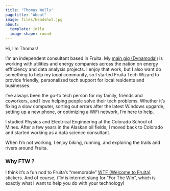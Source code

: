 ```yaml
---
title: "Thomas Wells"
pagetitle: "About"
image: files/headshot.jpg
about: 
  template: jolla
  image-shape: round
---
```


Hi, I'm Thomas! 

I'm an independent consultant based in Fruita. My [main gig (Dynamodal)](https://dynamodal.com/) is working with utilities and energy companies across the nation on energy effficiency and data analysis projects. I enjoy that work, but I also want do something to help my *local* community, so I started Fruita Tech Wizard to provide friendly, personalized tech support for local residents and businesses.

I've always been the go-to tech person for my family, friends and coworkers, and I love helping people solve their tech problems. Whether it's fixing a slow computer, sorting out errors after the latest Windows upgarde, setting up a new phone, or optimizing a WiFi network, I'm here to help.

I studied Physics and Electrical Engineering at the Colorado School of Mines. After a few years in the Alaskan oil fields, I moved back to Colorado and started working as a data science consultant. 

When I'm not working, I enjoy biking, running, and exploring the trails and rivers around Fruita. 

### Why FTW ?

I think it's a fun nod to Fruita's "memorable" [WTF (Welcome to Fruita)](https://fruita.com/wtf-welcome-to-fruita/) stickers. And of course, `FTW` is internet slang for "For The Win", which is exactly what I want to help you do with your technology!

